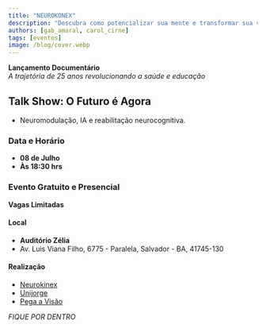 ```yaml
---
title: "NEUROKONEX"
description: "Descubra como potencializar sua mente e transformar sua vida"
authors: [gab_amaral, carol_cirne]
tags: [eventos]
image: /blog/cover.webp
---
```


**Lançamento Documentário**  
*A trajetória de 25 anos revolucionando a saúde e educação*

## Talk Show: O Futuro é Agora
- Neuromodulação, IA e reabilitação neurocognitiva.

### Data e Horário
- **08 de Julho**
- **Às 18:30 hrs**

### Evento Gratuito e Presencial
**Vagas Limitadas**

#### Local
- **Auditório Zélia**
- Av. Luis Viana Filho, 6775 - Paralela, Salvador - BA, 41745-130

#### Realização
- [Neurokinex](https://www.instagram.com/p/DJScbfAxO-Q/?igsh=ajVrcWp6a3FhcGNk)
- [Unijorge](https://www.instagram.com/p/DJSbYwARhN-/?igsh=MTdibThzMzc4ejN4eA==)
- [Pega a Visão](https://www.instagram.com/p/DJSbPBIRyCy/?igsh=aTg4bm9ocWRhdXVr)

*FIQUE POR DENTRO*